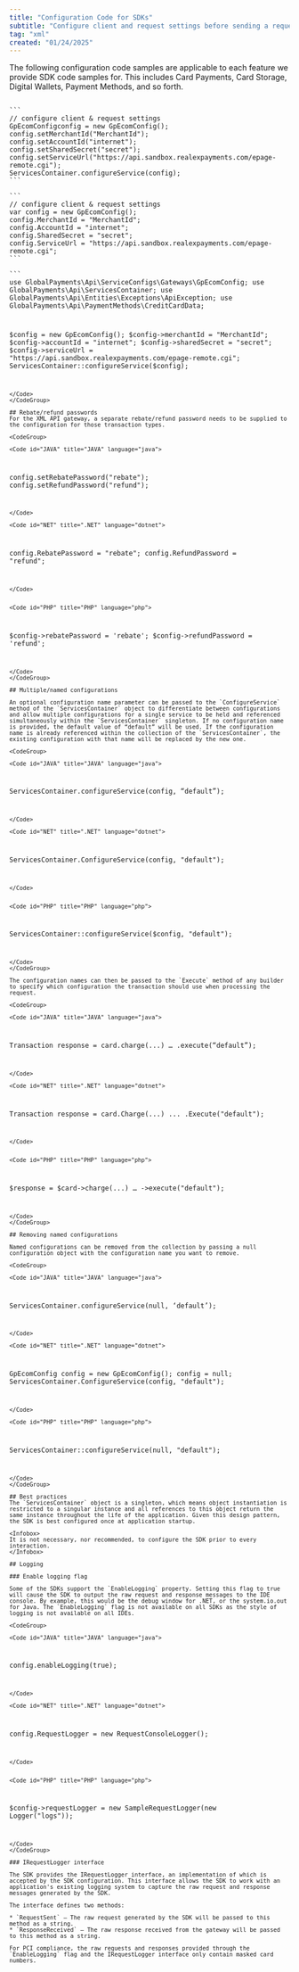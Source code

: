 ```yaml
---
title: "Configuration Code for SDKs"
subtitle: "Configure client and request settings before sending a request"
tag: "xml"
created: "01/24/2025"
---
```

The following configuration code samples are applicable to each feature we provide SDK code samples for. This includes Card Payments, Card Storage, Digital Wallets, Payment Methods, and so forth.

<CodeGroup>

<Code id="JAVA" title="JAVA" language="java">
```
// configure client & request settings
GpEcomConfigconfig = new GpEcomConfig();
config.setMerchantId("MerchantId");
config.setAccountId("internet");
config.setSharedSecret("secret");
config.setServiceUrl("https://api.sandbox.realexpayments.com/epage-remote.cgi");
ServicesContainer.configureService(config);
```
</Code>

<Code id="NET" title=".NET" language="dotnet">
```
// configure client & request settings
var config = new GpEcomConfig();
config.MerchantId = "MerchantId";
config.AccountId = "internet";
config.SharedSecret = "secret";
config.ServiceUrl = "https://api.sandbox.realexpayments.com/epage-remote.cgi";
```
</Code>

<Code id="PHP" title="PHP" language="php">
```
<?php
require_once('vendor/autoload.php');

use GlobalPayments\Api\ServiceConfigs\Gateways\GpEcomConfig;
use GlobalPayments\Api\ServicesContainer;
use GlobalPayments\Api\Entities\Exceptions\ApiException;
use GlobalPayments\Api\PaymentMethods\CreditCardData;

$config = new GpEcomConfig();
$config->merchantId = "MerchantId";
$config->accountId = "internet";
$config->sharedSecret = "secret";
$config->serviceUrl = "https://api.sandbox.realexpayments.com/epage-remote.cgi";
ServicesContainer::configureService($config);
```
</Code>
</CodeGroup>

## Rebate/refund passwords
For the XML API gateway, a separate rebate/refund password needs to be supplied to the configuration for those transaction types.

<CodeGroup>

<Code id="JAVA" title="JAVA" language="java">
```
config.setRebatePassword("rebate");
config.setRefundPassword("refund");
```
</Code>

<Code id="NET" title=".NET" language="dotnet">
```
config.RebatePassword = "rebate";
config.RefundPassword = "refund";
```
</Code>


<Code id="PHP" title="PHP" language="php">
```
$config->rebatePassword = 'rebate';
$config->refundPassword = 'refund';
```
</Code>
</CodeGroup>

## Multiple/named configurations

An optional configuration name parameter can be passed to the `ConfigureService` method of the `ServicesContainer` object to differentiate between configurations and allow multiple configurations for a single service to be held and referenced simultaneously within the `ServicesContainer` singleton. If no configuration name is provided, the default value of “default” will be used. If the configuration name is already referenced within the collection of the `ServicesContainer`, the existing configuration with that name will be replaced by the new one.

<CodeGroup>

<Code id="JAVA" title="JAVA" language="java">
```
ServicesContainer.configureService(config, “default”);
```
</Code>

<Code id="NET" title=".NET" language="dotnet">
```
ServicesContainer.ConfigureService(config, "default");
```
</Code>


<Code id="PHP" title="PHP" language="php">
```
ServicesContainer::configureService($config, "default");
```
</Code>
</CodeGroup>

The configuration names can then be passed to the `Execute` method of any builder to specify which configuration the transaction should use when processing the request.

<CodeGroup>

<Code id="JAVA" title="JAVA" language="java">
```
Transaction response = card.charge(...)
    …
    .execute(“default”);
```
</Code>

<Code id="NET" title=".NET" language="dotnet">
```
Transaction response = card.Charge(...)
                    ...
    .Execute("default");
```
</Code>


<Code id="PHP" title="PHP" language="php">
```
$response = $card->charge(...)
    …
    ->execute("default");
```
</Code>
</CodeGroup>

## Removing named configurations

Named configurations can be removed from the collection by passing a null configuration object with the configuration name you want to remove.

<CodeGroup>

<Code id="JAVA" title="JAVA" language="java">
```
ServicesContainer.configureService(null, ‘default’);
```
</Code>

<Code id="NET" title=".NET" language="dotnet">
```
GpEcomConfig config = new GpEcomConfig();
config = null;
ServicesContainer.ConfigureService(config, "default");
```
</Code>

<Code id="PHP" title="PHP" language="php">
```
ServicesContainer::configureService(null, "default");
```
</Code>
</CodeGroup>

## Best practices
The `ServicesContainer` object is a singleton, which means object instantiation is restricted to a singular instance and all references to this object return the same instance throughout the life of the application. Given this design pattern, the SDK is best configured once at application startup.

<Infobox>
It is not necessary, nor recommended, to configure the SDK prior to every interaction. 
</Infobox>

## Logging

### Enable logging flag

Some of the SDKs support the `EnableLogging` property. Setting this flag to true will cause the SDK to output the raw request and response messages to the IDE console. By example, this would be the debug window for .NET, or the system.io.out for Java. The `EnableLogging` flag is not available on all SDKs as the style of logging is not available on all IDEs.

<CodeGroup>

<Code id="JAVA" title="JAVA" language="java">
```
config.enableLogging(true);
```
</Code>

<Code id="NET" title=".NET" language="dotnet">
```
config.RequestLogger = new RequestConsoleLogger();
```
</Code>


<Code id="PHP" title="PHP" language="php">
```
$config->requestLogger = new SampleRequestLogger(new Logger("logs"));
```
</Code>
</CodeGroup>

### IRequestLogger interface

The SDK provides the IRequestLogger interface, an implementation of which is accepted by the SDK configuration. This interface allows the SDK to work with an application's existing logging system to capture the raw request and response messages generated by the SDK.

The interface defines two methods:

* `RequestSent` – The raw request generated by the SDK will be passed to this method as a string.
* `ResponseReceived` – The raw response received from the gateway will be passed to this method as a string. 

For PCI compliance, the raw requests and responses provided through the `EnableLogging` flag and the IRequestLogger interface only contain masked card numbers.
